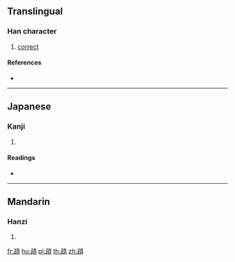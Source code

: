 {{character info/new}}
==Translingual==

===Han character===
{{Han char|rn=181|rad=頁|as=04|sn=13|four=|canj=MMMBC,XMMMB}}

# [[correct]]

====References====
* {{Han ref|kx=1402.250|dkj=43366|dj=1919.100|hdz=74363.140|uh=9819|ud=38937}}

----

==Japanese==

===Kanji===
{{ja-kanji|grade=|rs=頁04}}

# {{defn|lang=ja|sort=頁04}}

====Readings====
* {{ja-readings|on=[[さく]] (saku), [[しゃく]] (shaku), [[しん]] (shin)|kun=[[ただしい]] (tadashii)}}

----

==Mandarin==

===Hanzi===
{{cmn-hanzi|pin=[[cè]] ([[ce4]])|wg=ts'e<sup>4</sup>}}

# {{defn|lang=cmn|sort=頁04}}

[[fr:頙]]
[[hu:頙]]
[[pl:頙]]
[[th:頙]]
[[zh:頙]]